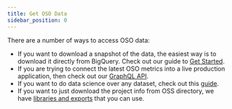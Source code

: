 ```yaml
---
title: Get OSO Data
sidebar_position: 0
---
```


There are a number of ways to access OSO data:

- If you want to download a snapshot of the data, the easiest way is to download it directly from BigQuery. Check out our guide to [Get Started](../get-started).
- If you are trying to connect the latest OSO metrics into a live production application, then check out our [GraphQL API](./api).
- If you want to do data science over any dataset, check out this [guide](./data-science).
- If you want to just download the project info from OSS directory, we have [libraries and exports](./oss-directory) that you can use.

